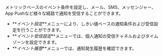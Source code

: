 メトリックベースのイベント条件を設定し、メール、SMS、メッセンジャー、App Pushなど様々な経路で通知を受信することができます。

- **_イベント設定_**メニューにより、しきい値ベースの通知条件および受信設定を行うことができます。
- **_イベント受信設定_**メニューでは、個人通知の受信チャネルおよびタイムゾーンを設定できます。
- **_イベント履歴_**メニューでは、通知発生履歴を確認できます。

